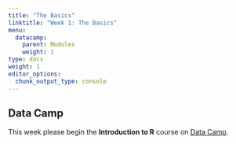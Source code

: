 ```yaml
---
title: "The Basics"
linktitle: "Week 1: The Basics"
menu:
  datacamp:
    parent: Modules
    weight: 1
type: docs
weight: 1
editor_options: 
  chunk_output_type: console
---
```


## Data Camp
This week please begin the **Introduction to R** course on [Data Camp](https://www.datacamp.com/){target="_blank"}. 
